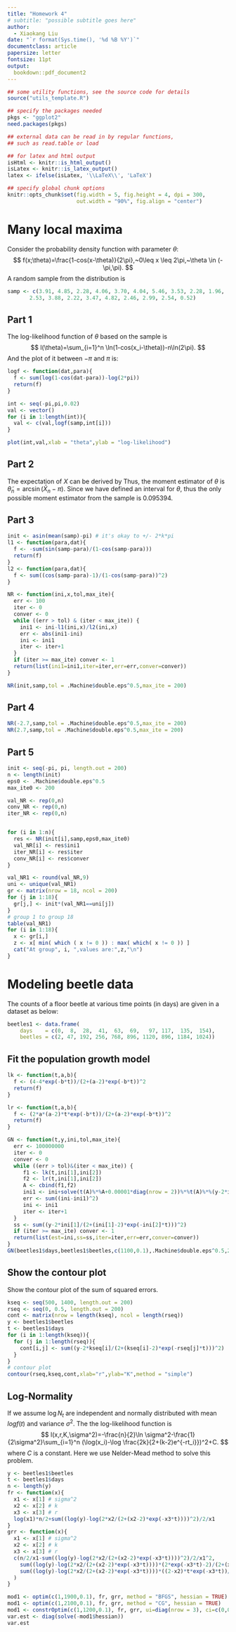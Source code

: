 ```yaml
---
title: "Homework 4" 
# subtitle: "possible subtitle goes here"
author:
  - Xiaokang Liu
date: "`r format(Sys.time(), '%d %B %Y')`"
documentclass: article
papersize: letter
fontsize: 11pt
output:
  bookdown::pdf_document2
---
```



```r
## some utility functions, see the source code for details
source("utils_template.R")

## specify the packages needed
pkgs <- "ggplot2"
need.packages(pkgs)

## external data can be read in by regular functions,
## such as read.table or load

## for latex and html output
isHtml <- knitr::is_html_output()
isLatex <- knitr::is_latex_output()
latex <- ifelse(isLatex, '\\LaTeX\\', 'LaTeX')

## specify global chunk options
knitr::opts_chunk$set(fig.width = 5, fig.height = 4, dpi = 300,
                      out.width = "90%", fig.align = "center")

```

# Many local maxima
Consider the probability density function with parameter $\theta$:
$$
f(x;\theta)=\frac{1-cos(x-\theta)}{2\pi},~0\leq x \leq 2\pi,~\theta \in (-\pi,\pi).
$$
A random sample from the distribution is
```r
samp <- c(3.91, 4.85, 2.28, 4.06, 3.70, 4.04, 5.46, 3.53, 2.28, 1.96,
       2.53, 3.88, 2.22, 3.47, 4.82, 2.46, 2.99, 2.54, 0.52)
```

## Part 1
The log-likelihood function of $\theta$ based on the sample is
$$
l(\theta)=\sum_{i=1}^n \ln(1-cos(x_i-\theta))-n\ln(2\pi).
$$
And the plot of it between $-\pi$ and $\pi$ is:
```r
logf <- function(dat,para){
  f <- sum(log(1-cos(dat-para))-log(2*pi))
  return(f)
}

int <- seq(-pi,pi,0.02)
val <- vector()
for (i in 1:length(int)){
  val <- c(val,logf(samp,int[i]))
}

plot(int,val,xlab = "theta",ylab = "log-likelihood")
```

## Part 2
The expectation of $X$ can be derived by
\begin{align*}
E(x|\theta) & = \int_0^{2\pi} x \frac{1-cos(x-\theta)}{2\pi} dx \\
            & = \pi-\frac{1}{2\pi}\int_{-\theta}^{2\pi-\theta} x cos(x) dx\\
            & = \pi+sin(\theta).
\end{align*}
Thus, the moment estimator of $\theta$ is $\tilde \theta_n=\arcsin(\bar X_n-\pi)$. Since we have defined an interval for $\theta$, thus the only possible moment estimator from the sample is 0.095394.

## Part 3
```r
init <- asin(mean(samp)-pi) # it's okay to +/- 2*k*pi
l1 <- function(para,dat){
  f <- -sum(sin(samp-para)/(1-cos(samp-para)))
  return(f)
}
l2 <- function(para,dat){
  f <- sum((cos(samp-para)-1)/(1-cos(samp-para))^2)
}

NR <- function(ini,x,tol,max_ite){
  err <- 100
  iter <- 0
  conver <- 0
  while ((err > tol) & (iter < max_ite)) {
    ini1 <- ini-l1(ini,x)/l2(ini,x)
    err <- abs(ini1-ini)
    ini <- ini1
    iter <- iter+1
  }
  if (iter >= max_ite) conver <- 1
  return(list(ini1=ini1,iter=iter,err=err,conver=conver))
}

NR(init,samp,tol = .Machine$double.eps^0.5,max_ite = 200)
```

## Part 4
```r
NR(-2.7,samp,tol = .Machine$double.eps^0.5,max_ite = 200)
NR(2.7,samp,tol = .Machine$double.eps^0.5,max_ite = 200)
```

## Part 5
```r
init <- seq(-pi, pi, length.out = 200)
n <- length(init)
eps0 <- .Machine$double.eps^0.5
max_ite0 <- 200

val_NR <- rep(0,n)
conv_NR <- rep(0,n)
iter_NR <- rep(0,n)


for (i in 1:n){
  res <- NR(init[i],samp,eps0,max_ite0)
  val_NR[i] <- res$ini1
  iter_NR[i] <- res$iter
  conv_NR[i] <- res$conver
}

val_NR1 <- round(val_NR,9)
uni <- unique(val_NR1)
gr <- matrix(nrow = 18, ncol = 200)
for (j in 1:18){
  gr[j,] <- init*(val_NR1==uni[j])
}
# group 1 to group 18
table(val_NR1)
for (i in 1:18){
  x <- gr[i,]
  z <- x[ min( which ( x != 0 )) : max( which( x != 0 )) ]
  cat("At group", i, ",values are:",z,"\n")
}

```


# Modeling beetle data
The counts of a floor beetle at various time points (in days) are given in a dataset as below:
```r
beetles1 <- data.frame(
    days    = c(0,  8,  28,  41,  63,  69,   97, 117,  135,  154),
    beetles = c(2, 47, 192, 256, 768, 896, 1120, 896, 1184, 1024))
```

## Fit the population growth model
```r
lk <- function(t,a,b){
  f <- (4-4*exp(-b*t))/(2+(a-2)*exp(-b*t))^2
  return(f)
}

lr <- function(t,a,b){
  f <- (2*a*(a-2)*t*exp(-b*t))/(2+(a-2)*exp(-b*t))^2
  return(f)
}

GN <- function(t,y,ini,tol,max_ite){
  err <- 100000000
  iter <- 0
  conver <- 0
  while ((err > tol)&(iter < max_ite)) {
     f1 <- lk(t,ini[1],ini[2])
     f2 <- lr(t,ini[1],ini[2])
     A <- cbind(f1,f2)
     ini1 <- ini+solve(t(A)%*%A+0.00001*diag(nrow = 2))%*%t(A)%*%(y-2*ini[1]/(2+(ini[1]-2)*exp(-ini[2]*t)))
     err <- sum((ini-ini1)^2)
     ini <- ini1
     iter <- iter+1
  }
  ss <- sum((y-2*ini[1]/(2+(ini[1]-2)*exp(-ini[2]*t)))^2)
  if (iter >= max_ite) conver <- 1
  return(list(est=ini,ss=ss,iter=iter,err=err,conver=conver))
}
GN(beetles1$days,beetles1$beetles,c(1100,0.1),.Machine$double.eps^0.5,200)
```


## Show the contour plot
Show the contour plot of the sum of squared errors.
```r
kseq <- seq(500, 1400, length.out = 200)
rseq <- seq(0, 0.5, length.out = 200)
cont <- matrix(nrow = length(kseq), ncol = length(rseq))
y <- beetles1$beetles
t <- beetles1$days
for (i in 1:length(kseq)){
  for (j in 1:length(rseq)){
    cont[i,j] <- sum((y-2*kseq[i]/(2+(kseq[i]-2)*exp(-rseq[j]*t)))^2)
  }
}
# contour plot
contour(rseq,kseq,cont,xlab="r",ylab="K",method = "simple")
```

## Log-Normality
If we assume $\log N_t$ are independent and normally distributed with mean $log f(t)$ and variance $\sigma^2$. The the log-likelihood function is
$$
l(x,r,K,\sigma^2)=-\frac{n}{2}\ln \sigma^2-\frac{1}{2\sigma^2}\sum_{i=1}^n (\log(x_i)-\log \frac{2k}{2+(k-2)e^{-rt_i}})^2+C.
$$
where $C$ is a constant. Here we use Nelder-Mead method to solve this problem.
```r
y <- beetles1$beetles
t <- beetles1$days
n <- length(y)
fr <- function(x){
  x1 <- x[1] # sigma^2
  x2 <- x[2] # k
  x3 <- x[3] # r
  log(x1)*n/2+sum((log(y)-log(2*x2/(2+(x2-2)*exp(-x3*t))))^2)/2/x1
}
grr <- function(x){
  x1 <- x[1] # sigma^2
  x2 <- x[2] # k
  x3 <- x[3] # r
  c(n/2/x1-sum((log(y)-log(2*x2/(2+(x2-2)*exp(-x3*t))))^2)/2/x1^2,
    sum((log(y)-log(2*x2/(2+(x2-2)*exp(-x3*t))))*(2*exp(-x3*t)-2)/(2+(x2-2)*exp(-x3*t)))/x2/x1,
    sum((log(y)-log(2*x2/(2+(x2-2)*exp(-x3*t))))*((2-x2)*t*exp(-x3*t))/(2+(x2-2)*exp(-x3*t)))/x1
  )
}

mod1 <- optim(c(1,1900,0.1), fr, grr, method = "BFGS", hessian = TRUE)
mod1 <- optim(c(1,2100,0.1), fr, grr, method = "CG", hessian = TRUE)
mod1 <- constrOptim(c(1,1200,0.1), fr, grr, ui=diag(nrow = 3), ci=c(0,0,0), hessian = TRUE)
var.est <- diag(solve(-mod1$hessian))
var.est
```

